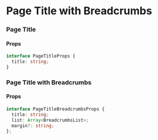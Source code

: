 

<Meta title="Layout/PageTitleBreadcrumbs" component={PageTitleBreadcrumbs} />

# Page Title with Breadcrumbs

### Page Title

#### Props

```typescript
interface PageTitleProps {
  title: string;
}
```

<Preview>
  <Story name="pagetitle">
    <PageTitle title="Page Heading" />
  </Story>
</Preview>

### Page Title with Breadcrumbs

#### Props

```typescript
interface PageTitleBreadcrumbsProps {
  title: string;
  list: Array<BreadcrumbsList>;
  margin?: string;
};
```

<Preview>
  <Story name="breadcrumbs">
    <PageTitleBreadcrumbs
      title="Page Heading"
      list={[
        { label: "Home", uri: `#` },
        { label: "Hosts", uri: `#` },
        { label: "Host Details", uri: `#` }
      ]}
      />
  </Story>
</Preview>

